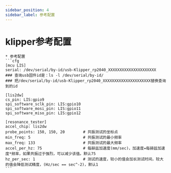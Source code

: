 ```yaml
---
sidebar_position: 4
sidebar_label: 参考配置
---
```


# klipper参考配置


    * 参考配置
    ```cfg
    [mcu LIS]
    serial: /dev/serial/by-id/usb-Klipper_rp2040_XXXXXXXXXXXXXXXXXXXXX
    ### 查询usb固件id是：ls -l /dev/serial/by-id/
    ### 把/dev/serial/by-id/usb-Klipper_rp2040_XXXXXXXXXXXXXXXXXXXXX替换查询到的id

    [lis2dw]
    cs_pin: LIS:gpio9
    spi_software_sclk_pin: LIS:gpio10
    spi_software_mosi_pin: LIS:gpio11
    spi_software_miso_pin: LIS:gpio12

    [resonance_tester]
    accel_chip: lis2dw
    probe_points: 150, 150, 20        # 共振测试的坐标点
    min_freq: 5                       # 共振测试的最小频率
    max_freq: 133                     # 共振测试的最大频率
    accel_per_hz: 75                  # 每赫兹加速度(mm/sec)，加速度=每赫兹加速度*频率，如果共振过于强烈，可以减少该值。默认75
    hz_per_sec: 1                     # 测试的速度，较小的值会加长测试时间，较大的值会降低测试精度，(Hz/sec == sec^-2)，默认1
    ```